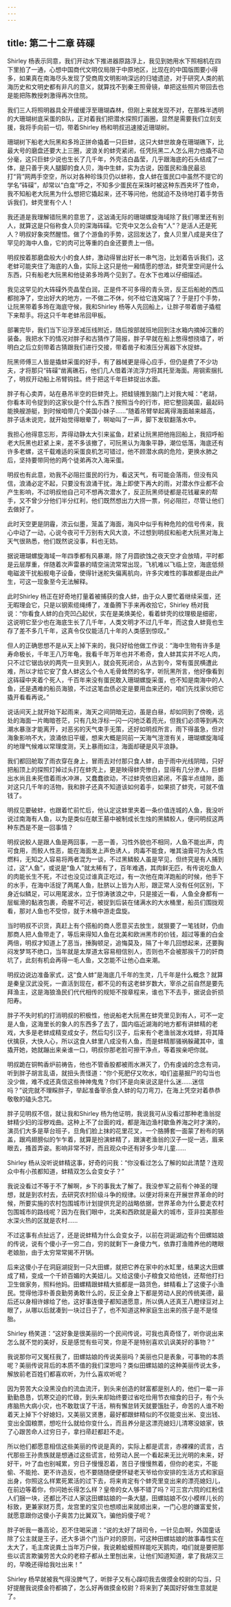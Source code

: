 ```yaml
---
---
---
```

title: 第二十二章 砗磲
---




Shirley 杨表示同意，我们开动水下推进器原路浮上，我见到她用水下照相机在四下里拍了一通，心想中国商代文明仅局限于中原地区，比现在的中国版图要小得多，如果真在南海尽头发现了受商周文明影响深远的归墟遗迹，对于研究人类的航海历史和文明史都有非凡的意义，就算找不到秦王照骨镜，单把这些照片带回去也是能把陈教授刺激得再次住院。

我们三人将照明器具全开缓缓浮至珊瑚森林，但刚上来就发现不对，在那株半透明的大珊瑚树底采蛋的B队，正对着我们把潜水探照灯画圈，显然是需要我们立刻支援，我将手向前一切，带着Shirley 杨和明叔迅速接近珊瑚树。

珊瑚树下船老大阮黑和多玲正拼命撬着一只巨蚌，这只大蚌世故身在珊瑚礁下，比最大号的磨盘还要大上三圈，波浪关的蚌壳紧闭，任凭阮黑二人怎么用力也撬不动分毫，这只巨蚌少说也生长了几千年，外壳洁白晶莹，几乎跟海底的石头结成了一体，是只善于夹人腿脚的食人贝，海中生蚌，实为古说，因蛋民和渔民最忌打“背”网两手空空，所以对各种珍珠贝仍以蚌称，食人蚌在蛋民口中虽然不提它的学名“砗磲”，却常以“白龛”呼之，不知多少蛋民在采珠时被这种东西夹坏了性命，我不知船老大阮黑为什么想把它撬起来，还不等问他，他就迫不及待地打着手势告诉我们，蚌壳里有个人！

我还道是我理解错阮黑的意思了，这汹涌无际的珊瑚螺旋海域除了我们哪里还有别人，就算这是只俗称食人贝的深海砗磲。它壳中又怎么会有“人”？是活人还是死人？明叔好象突然醒悟。做了个游鱼的手势，这回发达了，食人贝里八成是夹住了罕见的海中人鱼，它的肉可比等重的白金还要贵上一倍。

明叔按着那磨盘般大小的食人蚌，激动得冒出好长一串气泡，比划着告诉我们，这老蚌可能夹住了海底的人鱼，实际上这只是他一厢情愿的想法，蚌壳里空间是什么东西，只有船老大阮黑和他徒弟多玲两个见到了。在水下也难以仔细描述。

我见这罕见的大砗磲外壳晶莹白润，正是件不可多得的青头货，反正后船舱的西瓜都抛净了，空出好大的地方，一不做二不休，何不给它连窝端了？于是打个手势，让阮黑带着多玲在海底守候，我和Shirley 杨等人先回船上，让胖子带着凿子撬棍下来帮手。将这只千年老蚌吊回甲板。

部署完毕，我们当下沿浮至减压线附近，随后按部就班地回到注水箱内摘掉沉重的装备。我把水下的情况对胖子和古猜作了简报，胖子早就在船上憋得想挠墙了，听明白之后立刻带着古猜跟我们进行交接，带着凿子和液压分离器下水捉蚌。

阮黑师傅三人皆是撬蚌采蛋的好手，有了器械更是得心应手，但仍是费了不少功夫，才将那只“砗磲”凿离礁石，他们几人借着洋流浮力将其托至海面。用钢索捆扎了，明叔开动船上吊臂钩挂。终于把这千年巨蚌捉出水面。

胖子有心卖弄，站在悬吊半空的巨蚌壳上。把蛙镜推到脑门上对我大喊：“老胡，你看本司令捉到的这家伙是个什么东西？按照当今的行市，把它整回美国，最起码能换艘游艇，到时候咱带几个美国小妹子……”随着吊臂举起离得海面越来越高，胖子话未说完，就开始觉得眼晕了，啊呦叫了一声，脚下发软翻落水中。

我担心他得意忘形，弄得动静太大引来鲨鱼，赶紧让阮黑把他拖回船上，我招呼船老大阮黑也赶紧上来，差不多该撤了，可阮黑认为海象平静，潮位低落，海底还有许多老螺，这千载难适的采蛋良机怎可错过，他不顾潜水病的危险，更换水肺之后，坚持要带同他的两个徒弟再次入海采蛋。

明叔也有此意，劝我不必阻拦蛋民的行为，看这天气，有可能会落雨，但没有风信，浪涌必定不起，只要没有浪涌干扰，海上即使下再大的雨，对潜水作业都不会产生影响，不过明叔他自己可不想再次潜水了，反正阮黑师徒都是花钱雇来的帮手，又不曾少分他们半分红利，他们既然想出力大捞一票，何必阻拦，尽管让他们去做好了。

此时天空更是阴霾，浓云似墨，笼盖了海面，海风中似乎有种危险的信号传来，我心中动了一动，心说今夜可千万别有大风大浪，不过想到明叔和船老大阮黑对海上天气很熟悉，他们既然说没事，料也无妨。

据说珊瑚螺旋海域一年四季都有风暴潮，除了月圆欲蚀之夜天空才会放晴，平时都是云层厚重，伴随着次声雷暴的晴空湍流常常出现，飞机难以飞临上空，海底低频电磁波干扰船舰电子设备，使得针迷舵失偏离航向，许多灾难性的事故都是由此产生，可这一现象至今无法解释。

此时Shirley 杨正在好奇地打量着被捕获的食人蚌，由于众人要忙着继续采蛋，还无暇理会它，只是以钢索缆绳缚了，准备腾下手来再收拾它，Shirley 杨对我说：“你看食人蚌的白壳凹凸起伏，实在是美焕美伦，看着蚌壳的纹理极是细密，这说明它至少也在海底生长了几千年，人类文明才不过几千年，而这食人蚌竟也生存了差不多几千年，这真令仅仅能活几十年的人类感到惊叹。”

但人的正确思想不是从天上掉下来的，我只好给他做工作说：“海中生物有许多是寿命极长，千年王八万年龟，我看千年万年也并不希奇，食人蚌其实并不吃人肉，只不过它锯齿状的两壳一旦夹到人，就会死死闭合，从古到今，常有蛋民横遭此难，所以才给它安了食人蚌这么个令人毛骨耸然的名字，听阮黑所言，他好像看到这砗磲中夹着个死人，千百年来没有蛋民敢入珊瑚螺旋采蛋，也不知是南海中的人鱼，还是遇难的船员海狼，不过这笔血债必定是要用血来还的，咱们先找家伙把它撬开看看再说。”

说话间天上就开始下起雨来，海天之间阴暗无边，虽是白昼，却如同到了傍晚，远处的海面一片晦暗苍茫，只有几处浮标一闪一闪地泛着亮光，但我们必须等到再次潮水暴涨才能离开，对恶劣的天气束手无策，还好如明叔所言，雨下得虽急，但对海象影响不大，浪涌依旧平缓，想来大概是同前一天海气渲泄有关，珊瑚螺旋海域的地理气候难以常理度测，天上暴雨如注，海面却硬是风平浪静。

我们都回舱取了雨衣穿在身上，冒雨去对付那只食人蚌，由于雨中光线阴暗，只好把船顶上的探照灯掉过头打在蚌壳上，更是映得蚌壳惨白，显得有几分渗人，巨蚌出水尚且未死借着雨水冲淋，又蠢蠢欲动，不过蚌壳依旧紧闭，不露半点缝隙，面对这只几千年的活物，我和胖子还真不知道该如何着手，如果损了蚌壳，可就不值钱了。

明叔见要破蚌，也跟着忙前忙后，他认定这蚌里夹着一条价值连城的人鱼，我没听说过南海有人鱼，以为是类似在献王墓中被制成长生烛的黑鳞鲛人，便问明叔这两种东西是不是一回事情？

明叔说鲛人是跟人鱼是两回事，一恶一善，习性外貌也不相同，人鱼不能出声，肉可食用，而鲛人性恶，能在海面发上声色诱人，肉毒不能食，唯其油膏可为永久性燃料，无知之人容易将两者混为一谈，不过黑鳞鲛人虽是罕见，但终究是有人捕到过，这“人鱼”，或说是“鱼人”就太稀有了，百年难遇，其肉鲜无匹，有传说吃鱼人的肉能长生不死，不过也没见过谁真正吃过，有一次他在南洋跑船的时候，他手下的水手，在海中活捉了两尾人鱼，肚脐以上皆为人形，跟正常人没有任何区别，下身近似鳞足，可以用尾波水，立于惊涛骇浪之中，只是接近一看，人鱼全身都有一层蜒滑的黏液包裹，奇腥不可近，被捉到后装在储满水的大水桶里，船员们围拢观看，那对人鱼也不受惊，就于木桶中游走盘旋。

当时明叔不识货，真赶上有个搭船的商人愿意买去放生，就狠要了一笔钱财，仍由那商人把人鱼带走了，等后来得知人鱼在北美和欧洲黑市的价钱，超过等重的白金两倍，明叔才知道上了恶当，捶胸顿足，追悔莫及，隔了十年几回想起来，还要胸闷发梦骂不绝口，当年就是太厚道太容易相信别人，否则也不会被那挨千刀的奸商坑了，此刻有机会再得一毛人鱼，又怎能不让他心血来潮。

明叔边说边准备家式，这“食人蚌”是海底几千年的生灵，几千年是什么概念？就算是秦皇汉武没死，一直活到现在，都不见的有这老蚌岁数大，宰杀之前自然是要先拜渔主，这是海狼渔民们代代相传的规矩不按章程来，谁也下不去手，据说会折损阳寿。

胖子不失时机的打消明叔的积极性，他说船老大阮黑在蚌壳里见到有人，可不一定是人鱼，这海里长的象人的东西多了去了，国内临近湖海的地方都有讲蚌精的老戏，大多是老蚌成精变成女子，然后勾引汉子，后来有个老渔翁泼水戏蚌，将其降伏擒获，大快人心，所以这食人蚌里八成没有人鱼，而是蚌精那骚祸躲藏其中，谁撬开她，她就蹦出来亲谁一口，明叔你那老脸可擦干净点，等着挨亲吧你就。

明叔跪在铜鸭香炉前祷告，他也不管香股都被雨水淋灭了，仍有虔诚的念念有词，听到胖子胡言乱语，就扭头责怪道：“你个死肥仔又吹水，咱们盗墓掘尸的勾当也没少做，难不成还真信这些神神鬼鬼？你们不是向来说这是什么迷……迷信吗？”说完就不理睬胖子，举起准备宰杀食人蚌的勾刀弯刀，在海上凭空对着恭恭敬敬的磕头念咒。

胖子见明叔不信，就让我和Shirley 杨为他证明，我说我可从没看过那种老渔翁捉蚌精少妇的淫秽戏曲。这种上不了台面的戏，都是海边渔村歇鱼养海之时才演的，演员们大多是草台班子，旦角们脸上抹的花里花叉，一个胳膊套一面蒙了粉布的锅盖，跟鸡翅膀似的乍乍着，就算是扮演蚌精了，跟演老渔翁的汉子一捉一逃，眉来眼去，搔首弄姿。影响非常不好，而且观众中还有好多少年儿童……

Shirley 杨从没听说蚌精这事，好奇的问我：“你没看过怎么了解的如此清楚？连观众中有小孩都知道，蚌精双怎么会变女子？”

我说没看过不等于不了解啊，乡下的事我太了解了。我没参军之前有个神圣的理想，就是到农村去，去研究农村阶级斗争的规律。以便对将来在开展世界革命的时候，所要实施的农村包围城市计划提供充足的战略依据，世界革命为什么要走农村包围城市的路线呢？因为在我们眼中，北美和西欧就是最大的城市，亚非拉美那些水深火热的区就是农村……

不过这事有点扯远了，还是说蚌精为什么会变女子，以前在洞诞湖边有个田螺姑娘的传说，说有个傻小子一穷二白，穷的就剩下一身傻力气，依靠打渔赡养他的瞎眼老娘胎，由于太穷常常揭不开锅。

后来这傻小子在洞庭湖捉到一只大田螺，就把它养在家中的水缸里，结果这大田螺成了精，变成一个千娇百媚的大美妞儿。又给这傻小子粮食又给他钱，还帮他打扫卫生做家务，照料他妈。田螺精跟蚌精大抵都是一路货色，蚌精看上了这傻子小渔民。觉得他淳朴善良勤劳勇敢什么的，反正全身上下都是劳动人民的传统美德，最后还以身相许嫁给了他，这好事连傻子都知道愿意，所以俩人还真王八瞪绿豆对上眼了，从哪以后就凑到一块过日子了，也不知道这种家庭生出来的孩子是不是怪胎。

Shirley 杨笑道：“这好象是很美丽的一个民间传说，可我也真奇怪了，听你说出来怎么就不觉的美好，反是感觉有些可笑，你是不是特别喜欢讥讽美好的事物？”

我说那你可又冤枉我了，田螺姑娘的传说美丽吗？美丽也只是表象，可事物的本质呢？美丽传说背后的本质不值的我们深思吗？类似田螺姑娘的这种美丽传说太多，解放前老百姓们都喜欢听，为什么喜欢听呢？

因为劳苦大众没黑没白的流血流汗，到头来创造的财富都是别人的，他们一辈一非勤勤恳恳，饥寒交迫的忙碌，到头来却始终要过省吃俭用节衣缩食的日子，有个头疼脑热大病小灾，也不敢耽误了干活，稍有懈怠转天就要饿肚子，命苦的人谁不盼着天上掉下个好媳妇，又美丽又贤惠，最好都跟蚌精似的不仅能变出米、变出钱、变出全国粮票，想吃什么就给你变什么，而且养分是这漂亮媳妇儿清寒没娘家，铁了心跟苦命人过穷日子，拿扫帚赶都赶不走。

所以他们都愿意相信这些美丽的传说是真的，实际上都是谎言，赤裸裸的谎言，古代那些王孙贵族就是想通过这些谎言，给劳动人民一个看起来无比光明的未来，好好干，叶了血也别喊累，穷日子慢慢忍着，苦日子慢慢熬着，但你的老实，不能偷、不能抢、更不许造反，也不要随随便便怀疑老天爷给你安排的生活方式和家庭出身，你照这么样累死累活的过下去，将来肯定有个蚌壳里变出来的漂亮媳妇儿，在前边等着你，你问她长得怎么样？皇帝的女人够不错了吗？可三宫六院的红粉佳人们捆一块，还都比不过人家这田螺姑娘的一条大腿，田螺姑娘不仅小模样儿长的标致，更兼家财万贯，龙宫里的宝贝也想顺出来就顺出来，一门心思的嫌富爱贫，就愿意跟你这傻小子奥苦力比翼双飞，骗他妈傻子呢？

胖子听我一番高论，忍不住喝采道：“说的太好了胡司令，一针见血啊，外国童话除了公主就是王子，还大多讲个门当户对的原则，可这种田螺姑娘的故事毒性实在太大了，毛主席说粪土当年万户侯，我说赖蛤蟆照样能吃天鹅肉，咱们就是要把那些以谎言欺骗劳苦大众的老粽子都从土里刨出来，让他们知道知道，拿了我胡汉三的，早晚还得给我吐出来！”

Shirley 杨早就被我气得没脾气了，听胖子又有心蹿叨我去做摸金校尉的勾当，只好提醒我说摸金符都摘了，怎么好再做摸金校尉？将来到了美国好好做生意就是了。